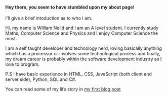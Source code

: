 
<Layout>

<Meta
    title="About"
    description="Hi, my name is William Neild and I am a self taught developer and technology nerd, loving basically anything which has a processor or involves some
technological process"
/>
<PageHeader title="About" />

<div className="container my-4">
<div className="row">
<div className="col col-lg-10 col-xl-8">
<div className="row">
<div className="col-md-3">

<Figure image="images/william_neild.jpg" caption="This is me in chiquitos" />

</div>
<div className="col-md-9">

#### Hey there, you seem to have stumbled upon my about page!

I'll give a brief intoduction as to who I am.

Hi, my name is William Neild and I am an A level student. I currently study Maths, Computer Science and Physics and I
enjoy Computer Science the most.

I am a self taught developer and technology nerd, loving basically anything which has a processor or involves some
technological process and finally, my dream career is probably within the software development industry as I love
to program.

P.S I have basic experience in HTML, CSS, JavaScript (both client and server side), Python, SQL and C#.

You can read some of my life story in [my first blog post](/blog/hey)

</div>
</div>
</div>
</div>
</div>
</Layout>
